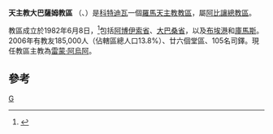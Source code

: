 {{Infobox Roman Catholic diocese
|Roman Catholic Diocese of = 天主教大巴薩姆教區
|Latin name of diocese = Dioecesis Bassam Maioris
|image =
|caption = 
|location = [[科特迪瓦|科特迪瓦]]
|territory = [[阿博伊索省|阿博伊索省]]、[[大巴桑省|大巴桑省]]等
|population = 185,000
|rite = 拉丁禮
|patron = 
|province =阿比讓
|established = 1982年
|cathedral = [[聖心主教座堂_(大巴薩姆)|聖心主教座堂]]
|co-cathedral =
|leadership = 主教
|website =http://www.diocesebassam.org/
|教宗 =
|metropolitan = 
|ordinary = 雷蒙‧阿烏阿
|coadjutor bishop =
|auxiliary =
}}

'''天主教大巴薩姆教區''' （{{lang-la|Dioecesis Bassam Maioris}}、{{lang-fr|Diocèse de Grand-Bassam}}）是[[科特迪瓦|科特迪瓦]]一個[[羅馬天主教|羅馬天主教]][[教區|教區]]，屬[[天主教阿比讓總教區|阿比讓總教區]]。

教區成立於1982年6月8日，<ref>{{Cite web |url=http://www.vatican.va/holy_father/john_paul_ii/apost_constitutions/documents/hf_jp-ii_apc_19820608_bassam-maioris_lt.html |title=成立教區的宗座憲令 |access-date=2013-05-30 |archive-date=2014-05-16 |archive-url=https://web.archive.org/web/20140516233801/http://www.vatican.va/holy_father/john_paul_ii/apost_constitutions/documents/hf_jp-ii_apc_19820608_bassam-maioris_lt.html |dead-url=no }}</ref>包括[[阿博伊索省|阿博伊索省]]、[[大巴桑省|大巴桑省]]，以及[[布埃港|布埃港]]和[[庫馬斯|庫馬斯]]。2006年有教友185,000人（佔轄區總人口13.8%）、廿六個堂區、105名司鐸。現任教區主教為[[雷蒙‧阿烏阿|雷蒙‧阿烏阿]]。

==參考==
{{reflist}}

{{科特迪瓦天主教教區}}
[[Category:科特迪瓦天主教教區|G]]